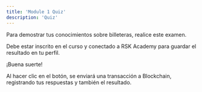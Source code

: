 ```yaml
---
title: 'Module 1 Quiz'
description: 'Quiz'
---
```


Para demostrar tus conocimientos sobre billeteras, realice este examen.

Debe estar inscrito en el curso y conectado a RSK Academy para guardar el resultado en tu perfil.

¡Buena suerte!

<QuizList course='dev' module='01' numberOfQuestions={10} />

Al hacer clic en el botón, se enviará una transacción a Blockchain,
registrando tus respuestas y también el resultado.
